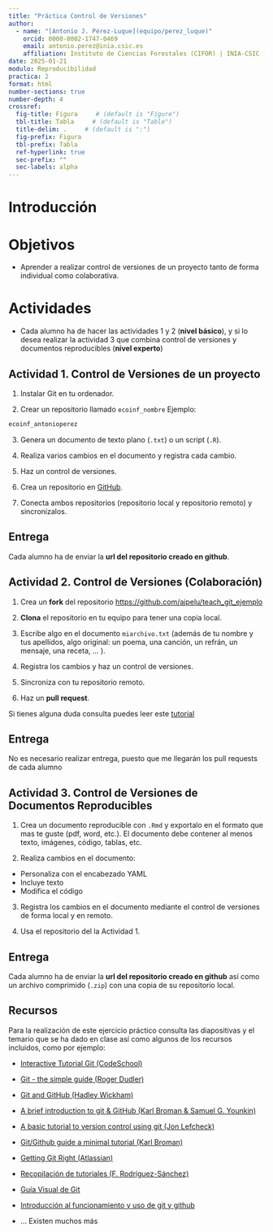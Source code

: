 ```yaml
---
title: "Práctica Control de Versiones"
author: 
  - name: "[Antonio J. Pérez-Luque](equipo/perez_luque)"
    orcid: 0000-0002-1747-0469
    email: antonio.perez@inia.csic.es
    affiliation: Instituto de Ciencias Forestales (CIFOR) | INIA-CSIC (Madrid)
date: 2025-01-21
modulo: Reproducibilidad
practica: 2
format: html
number-sections: true
number-depth: 4
crossref:
  fig-title: Figura     # (default is "Figure")
  tbl-title: Tabla     # (default is "Table")
  title-delim: .     # (default is ":")
  fig-prefix: Figura
  tbl-prefix: Tabla
  ref-hyperlink: true
  sec-prefix: ""
  sec-labels: alpha
---
```


# Introducción {.unnumbered}

# Objetivos

-   Aprender a realizar control de versiones de un proyecto tanto de forma individual como colaborativa.

# Actividades

-   Cada alumno ha de hacer las actividades 1 y 2 (**nivel básico**), y si lo desea realizar la actividad 3 que combina control de versiones y documentos reproducibles (**nivel experto**)

## Actividad 1. Control de Versiones de un proyecto {#sec-actividad1}

1.  Instalar Git en tu ordenador.

2.  Crear un repositorio llamado `ecoinf_nombre` Ejemplo:

``` bash
ecoinf_antonioperez
```

3.  Genera un documento de texto plano (`.txt`) o un script (`.R`).

4.  Realiza varios cambios en el documento y registra cada cambio.

5.  Haz un control de versiones.

6.  Crea un repositorio en [GitHub](https://github.com/).

7.  Conecta ambos repositorios (repositorio local y repositorio remoto) y sincronízalos.

::: {.callout-important appearance="simple"}
## Entrega

Cada alumno ha de enviar la **url del repositorio creado en github**.
:::

## Actividad 2. Control de Versiones (Colaboración)

1.  Crea un **fork** del repositorio <https://github.com/ajpelu/teach_git_ejemplo>

2.  **Clona** el repositorio en tu equipo para tener una copia local.

3.  Escribe algo en el documento `miarchivo.txt` (además de tu nombre y tus apellidos, algo original: un poema, una canción, un refrán, un mensaje, una receta, ... ).

4.  Registra los cambios y haz un control de versiones.

5.  Sincroniza con tu repositorio remoto.

6.  Haz un **pull request**.

::: callout-tip
Si tienes alguna duda consulta puedes leer este [tutorial](https://sigdeletras.com/2021/como-colaborar-en-proyectos-haciendo-pull-requests/)
:::

::: {.callout-important appearance="simple"}
## Entrega

No es necesario realizar entrega, puesto que me llegarán los pull requests de cada alumno
:::

## Actividad 3. Control de Versiones de Documentos Reproducibles

1.  Crea un documento reproducible con `.Rmd` y exportalo en el formato que mas te guste (pdf, word, etc.). El documento debe contener al menos texto, imágenes, código, tablas, etc.

2.  Realiza cambios en el documento:

-   Personaliza con el encabezado YAML
-   Incluye texto
-   Modifica el código

3.  Registra los cambios en el documento mediante el control de versiones de forma local y en remoto.

4.  Usa el repositorio del la Actividad 1.

::: {.callout-important appearance="simple"}
## Entrega

Cada alumno ha de enviar la **url del repositorio creado en github** así como un archivo comprimido (`.zip`) con una copia de su repositorio local.
:::

## Recursos

Para la realización de este ejercicio práctico consulta las diapositivas y el temario que se ha dado en clase así como algunos de los recursos incluidos, como por ejemplo:

-   [Interactive Tutorial Git (CodeSchool)](https://try.github.io/levels/1/challenges/1)

-   [Git - the simple guide (Roger Dudler)](http://rogerdudler.github.io/git-guide/index.es.html)

-   [Git and GitHub (Hadley Wickham)](http://r-pkgs.had.co.nz/git.html)

-   [A brief introduction to git & GitHub (Karl Broman & Samuel G. Younkin)](https://www.biostat.wisc.edu/~kbroman/talks/GitPrimer.pdf)

-   [A basic tutorial to version control using git (Jon Lefcheck)](http://jonlefcheck.net/2013/11/04/a-basic-tutorial-to-version-control-using-git/)

-   [Git/Github guide a minimal tutorial (Karl Broman)](http://kbroman.org/github_tutorial/)

-   [Getting Git Right (Atlassian)](https://www.atlassian.com/git/tutorials/setting-up-a-repository)

-   [Recopilación de tutoriales (F. Rodríguez-Sánchez)](https://gist.github.com/Pakillo/63c15c700c9c76fe8032)

-   [Guía Visual de Git](https://marklodato.github.io/visual-git-guide/index-es.html)

-   [Introducción al funcionamiento y uso de git y github](https://juancuiule.github.io/intro-a-git/)

-   ... Existen muchos más
